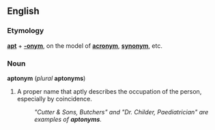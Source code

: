 ==English==
===Etymology===
'''[[apt]]''' + '''[[-onym]]''', on the model of '''[[acronym]]''', '''[[synonym]]''', etc.

===Noun===
'''aptonym''' (''plural'' '''aptonyms''')

#A proper name that aptly describes the occupation of the person, especially by coincidence.
#:''"Cutter & Sons, Butchers" and "Dr. Childer, Paediatrician" are examples of '''aptonyms'''.''